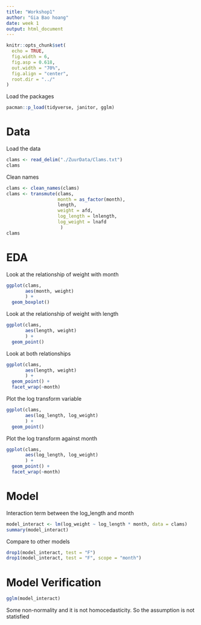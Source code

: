 ```yaml
---
title: "Workshop1"
author: "Gia Bao hoang"
date: week 1
output: html_document
---
```


```r
knitr::opts_chunk$set(
  echo = TRUE, 
  fig.width = 6, 
  fig.asp = 0.618, 
  out.width = "70%",
  fig.align = "center", 
  root.dir = "../"
)
```

Load the packages
```r
pacman::p_load(tidyverse, janitor, gglm)
```
# Data

Load the data
```r
clams <- read_delim("./ZuurData/Clams.txt")
clams
```

Clean names
```r
clams <- clean_names(clams)
clams <- transmute(clams,
                   month = as_factor(month), 
                   length,
                   weight = afd,
                   log_length = lnlength,
                   log_weight = lnafd
                    )
clams
```

# EDA

Look at the relationship of weight with month
```r
ggplot(clams,
       aes(month, weight)
       ) + 
  geom_boxplot()

```

Look at the relationship of weight with length
```r
ggplot(clams,
       aes(length, weight)
       ) + 
  geom_point()

```

Look at both relationships
```r
ggplot(clams,
       aes(length, weight)
       ) + 
  geom_point() +
  facet_wrap(~month)
```

Plot the log transform variable
```r
ggplot(clams,
       aes(log_length, log_weight)
       ) + 
  geom_point()
```
Plot the log transform against month
```r
ggplot(clams,
       aes(log_length, log_weight)
       ) + 
  geom_point() +
  facet_wrap(~month)
```

# Model

Interaction term between the log_length and month
```r
model_interact <- lm(log_weight ~ log_length * month, data = clams)
summary(model_interact)

```
Compare to other models
```r
drop1(model_interact, test = "F")
drop1(model_interact, test = "F", scope = "month")
```
# Model Verification
```r
gglm(model_interact)
```

Some non-normality and it is not homocedasticity. So the assumption is not statisfied